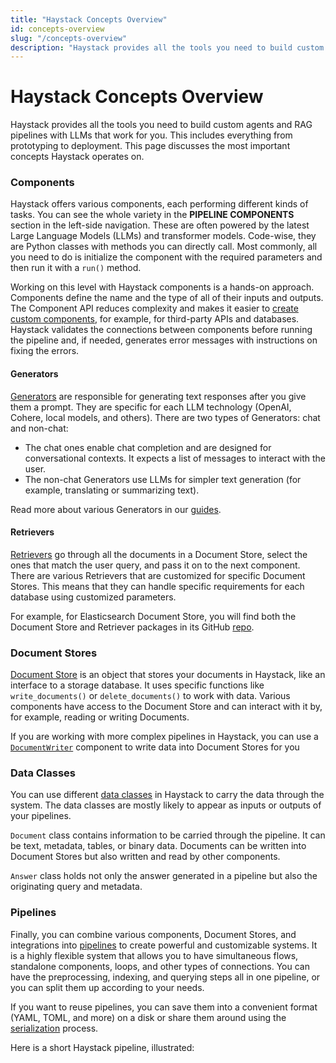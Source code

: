 ```yaml
---
title: "Haystack Concepts Overview"
id: concepts-overview
slug: "/concepts-overview"
description: "Haystack provides all the tools you need to build custom agents and RAG pipelines with LLMs that work for you. This includes everything from prototyping to deployment. This page discusses the most important concepts Haystack operates on."
---
```



# Haystack Concepts Overview

Haystack provides all the tools you need to build custom agents and RAG pipelines with LLMs that work for you. This includes everything from prototyping to deployment. This page discusses the most important concepts Haystack operates on.

### Components

Haystack offers various components, each performing different kinds of tasks. You can see the whole variety in the **PIPELINE COMPONENTS** section in the left-side navigation. These are often powered by the latest Large Language Models (LLMs) and transformer models. Code-wise, they are Python classes with methods you can directly call. Most commonly, all you need to do is initialize the component with the required parameters and then run it with a `run()` method.

Working on this level with Haystack components is a hands-on approach. Components define the name and the type of all of their inputs and outputs. The Component API reduces complexity and makes it easier to [create custom components](components/custom-components.mdx), for example, for third-party APIs and databases. Haystack validates the connections between components before running the pipeline and, if needed, generates error messages with instructions on fixing the errors.

#### Generators

[Generators](../pipeline-components/generators.mdx) are responsible for generating text responses after you give them a prompt. They are specific for each LLM technology (OpenAI, Cohere, local models, and others). There are two types of Generators: chat and non-chat:

- The chat ones enable chat completion and are designed for conversational contexts. It expects a list of messages to interact with the user.
- The non-chat Generators use LLMs for simpler text generation (for example, translating or summarizing text).

Read more about various Generators in our [guides](../pipeline-components/generators/guides-to-generators/choosing-the-right-generator.mdx).

#### Retrievers

[Retrievers](../pipeline-components/retrievers.mdx) go through all the documents in a Document Store, select the ones that match the user query, and pass it on to the next component. There are various Retrievers that are customized for specific Document Stores. This means that they can handle specific requirements for each database using customized parameters.

For example, for Elasticsearch Document Store, you will find both the Document Store and Retriever packages in its GitHub [repo](https://github.com/deepset-ai/haystack-core-integrations/tree/main/integrations/elasticsearch).

### Document Stores

[Document Store](document-store.mdx) is an object that stores your documents in Haystack, like an interface to a storage database. It uses specific functions like `write_documents()` or `delete_documents()` to work with data. Various components have access to the Document Store and can interact with it by, for example, reading or writing Documents.

If you are working with more complex pipelines in Haystack, you can use a [`DocumentWriter`](../pipeline-components/writers/documentwriter.mdx) component to write data into Document Stores for you

### Data Classes

You can use different [data classes](data-classes.mdx) in Haystack to carry the data through the system. The data classes are mostly likely to appear as inputs or outputs of your pipelines.

`Document` class contains information to be carried through the pipeline. It can be text, metadata, tables, or binary data. Documents can be written into Document Stores but also written and read by other components.

`Answer` class holds not only the answer generated in a pipeline but also the originating query and metadata.

### Pipelines

Finally, you can combine various components, Document Stores, and integrations into [pipelines](pipelines.mdx) to create powerful and customizable systems. It is a highly flexible system that allows you to have simultaneous flows, standalone components, loops, and other types of connections. You can have the preprocessing, indexing, and querying steps all in one pipeline, or you can split them up according to your needs.

If you want to reuse pipelines, you can save them into a convenient format (YAML, TOML, and more) on a disk or share them around using the [serialization](pipelines/serialization.mdx) process.

Here is a short Haystack pipeline, illustrated:
<ClickableImage src="/img/00f5fe8-Pipeline_Illustrations_2.png" alt="RAG architecture overview showing query flow through retrieval and generation stages, with document stores providing context for the language model" />
